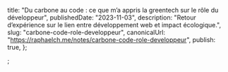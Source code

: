   title:
    "Du carbone au code : ce que m’a appris la greentech sur le rôle du développeur",
  publishedDate: "2023-11-03",
  description:
    "Retour d’expérience sur le lien entre développement web et impact écologique.",
  slug: "carbone-code-role-developpeur",
  canonicalUrl: "https://raphaelch.me/notes/carbone-code-role-developpeur",
  publish: true,
};

;
